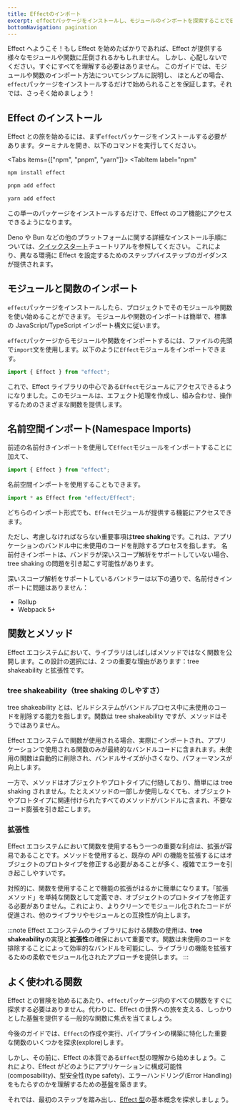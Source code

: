 ```yaml
---
title: Effectのインポート
excerpt: effectパッケージをインストールし、モジュールのインポートを探索することでEffectを使い始めましょう。`Effect`モジュールをインポートする方法、名前空間インポートの理解、Effectエコシステムにおけるメソッドよりも関数を使用する利点を学びます。Effectとの旅のための強固な基盤を築くために、重要な関数に焦点を当てましょう。
bottomNavigation: pagination
---
```



Effect へようこそ！もし Effect を始めたばかりであれば、Effect が提供する様々なモジュールや関数に圧倒されるかもしれません。
しかし、心配しないでください。すぐにすべてを理解する必要はありません。
このガイドでは、モジュールや関数のインポート方法についてシンプルに説明し、
ほとんどの場合、`effect`パッケージをインストールするだけで始められることを保証します。それでは、さっそく始めましょう！

## Effect のインストール

Effect との旅を始めるには、まず`effect`パッケージをインストールする必要があります。ターミナルを開き、以下のコマンドを実行してください。

<Tabs items={["npm", "pnpm", "yarn"]}>
<TabItem
  label="npm"
>

```bash filename="Terminal"
npm install effect
```

</TabItem>
<TabItem
  label="pnpm"
>

```bash filename="Terminal"
pnpm add effect
```

</TabItem>
<TabItem
  label="yarn"
>

```bash filename="Terminal"
yarn add effect
```

</TabItem>
</Tabs>

この単一のパッケージをインストールするだけで、Effect のコア機能にアクセスできるようになります。

Deno や Bun などの他のプラットフォームに関する詳細なインストール手順については、[クイックスタート](../../quickstart)チュートリアルを参照してください。
これにより、異なる環境に Effect を設定するためのステップバイステップのガイダンスが提供されます。

## モジュールと関数のインポート

`effect`パッケージをインストールしたら、プロジェクトでそのモジュールや関数を使い始めることができます。
モジュールや関数のインポートは簡単で、標準の JavaScript/TypeScript インポート構文に従います。

`effect`パッケージからモジュールや関数をインポートするには、ファイルの先頭で`import`文を使用します。以下のように`Effect`モジュールをインポートできます。

```ts
import { Effect } from "effect";
```

これで、Effect ライブラリの中心である`Effect`モジュールにアクセスできるようになりました。このモジュールは、エフェクト処理を作成し、組み合わせ、操作するためのさまざまな関数を提供します。

## 名前空間インポート(Namespace Imports)

前述の名前付きインポートを使用して`Effect`モジュールをインポートすることに加えて、

```ts
import { Effect } from "effect";
```

名前空間インポートを使用することもできます。

```ts
import * as Effect from "effect/Effect";
```

どちらのインポート形式でも、`Effect`モジュールが提供する機能にアクセスできます。

ただし、考慮しなければならない重要事項は**tree shaking**です。これは、アプリケーションのバンドル中に未使用のコードを削除するプロセスを指します。
名前付きインポートは、バンドラが深いスコープ解析をサポートしていない場合、tree shaking の問題を引き起こす可能性があります。

深いスコープ解析をサポートしているバンドラーは以下の通りで、名前付きインポートに問題はありません：

- Rollup
- Webpack 5+

## 関数とメソッド

Effect エコシステムにおいて、ライブラリはしばしばメソッドではなく関数を公開します。この設計の選択には、2 つの重要な理由があります：tree shakeability と拡張性です。

### tree shakeability（tree shaking のしやすさ）

tree shakeability とは、ビルドシステムがバンドルプロセス中に未使用のコードを削除する能力を指します。関数は tree shakeability ですが、メソッドはそうではありません。

Effect エコシステムで関数が使用される場合、実際にインポートされ、アプリケーションで使用される関数のみが最終的なバンドルコードに含まれます。未使用の関数は自動的に削除され、バンドルサイズが小さくなり、パフォーマンスが向上します。

一方で、メソッドはオブジェクトやプロトタイプに付随しており、簡単には tree shaking されません。たとえメソッドの一部しか使用しなくても、オブジェクトやプロトタイプに関連付けられたすべてのメソッドがバンドルに含まれ、不要なコード膨張を引き起こします。

### 拡張性

Effect エコシステムにおいて関数を使用するもう一つの重要な利点は、拡張が容易であることです。メソッドを使用すると、既存の API の機能を拡張するにはオブジェクトのプロトタイプを修正する必要があることが多く、複雑でエラーを引き起こしやすいです。

対照的に、関数を使用することで機能の拡張がはるかに簡単になります。「拡張メソッド」を単純な関数として定義でき、オブジェクトのプロトタイプを修正する必要がありません。これにより、よりクリーンでモジュール化されたコードが促進され、他のライブラリやモジュールとの互換性が向上します。

:::note
Effect エコシステムのライブラリにおける関数の使用は、**tree
shakeability**の実現と**拡張性**の確保において重要です。関数は未使用のコードを排除することによって効率的なバンドルを可能にし、ライブラリの機能を拡張するための柔軟でモジュール化されたアプローチを提供します。
:::

## よく使われる関数

Effect との冒険を始めるにあたり、`effect`パッケージ内のすべての関数をすぐに探求する必要はありません。代わりに、Effect の世界への旅を支える、しっかりとした基盤を提供する一般的な関数に焦点を当てましょう。

今後のガイドでは、`Effect`の作成や実行、パイプラインの構築に特化した重要な関数のいくつかを探求(explore)します。

しかし、その前に、Effect の本質である`Effect`型の理解から始めましょう。これにより、Effect がどのようにアプリケーションに構成可能性(composability)、型安全性(type safety)、エラーハンドリング(Error Handling)をもたらすのかを理解するための基盤を築きます。

それでは、最初のステップを踏み出し、[Effect 型](the-effect-type)の基本概念を探求しましょう。
